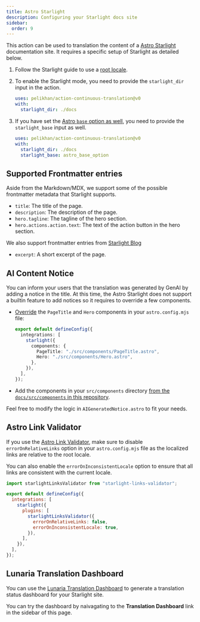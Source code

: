 ```yaml
---
title: Astro Starlight
description: Configuring your Starlight docs site
sidebar:
  order: 9
---
```



This action can be used to translation the content of a [Astro Starlight](https://starlight.astro.build/) documentation site.
It requires a specific setup of Starlight as detailed below.

<Steps>

<ol>

<li>

Follow the Starlight guide to use a [root locale](https://starlight.astro.build/guides/i18n/#use-a-root-locale).

</li>

<li>

To enable the Starlight mode, you need to provide the `starlight_dir` input in the action.

```yaml title=".github/workflows/ct.yml" "starlight_dir: ./docs"
uses: pelikhan/action-continuous-translation@v0
with:
  starlight_dir: ./docs
```

</li>

<li>

If you have set the [Astro `base` option as well](https://docs.astro.build/en/reference/configuration-reference/#base),
you need to provide the `starlight_base` input as well.

```yaml title=".github/workflows/ct.yml" "starlight_base: astro_base_option"
uses: pelikhan/action-continuous-translation@v0
with:
  starlight_dir: ./docs
  starlight_base: astro_base_option
```

</li>

</ol>

</Steps>

## Supported Frontmatter entries

Aside from the Markdown/MDX, we support some of the possible frontmatter metadata that Starlight supports.

- `title`: The title of the page.
- `description`: The description of the page.
- `hero.tagline`: The tagline of the hero section.
- `hero.actions.action.text`: The text of the action button in the hero section.

We also support frontmatter entries from [Starlight Blog](https://starlight-blog-docs.vercel.app/)

- `excerpt`: A short excerpt of the page.

## AI Content Notice

You can inform your users that the translation was generated by GenAI by
adding a notice in the title. At this time, the Astro Starlight does not support a builtin feature to add notices
so it requires to override a few components.

- [Override](https://starlight.astro.build/guides/overriding-components/#how-to-override) the `PageTitle` and `Hero` components in your `astro.config.mjs` file:

  ```ts title="astro.config.mjs"
  export default defineConfig({
    integrations: [
      starlight({
        components: {
          PageTitle: "./src/components/PageTitle.astro",
          Hero: "./src/components/Hero.astro",
        },
      }),
    ],
  });
  ```

- Add the components in your `src/components` directory [from the `docs/src/components` in this repository](https://github.com/pelikhan/action-continuous-translation/tree/main/docs/src/components).

Feel free to modify the logic in `AIGeneratedNotice.astro` to fit your needs.

## Astro Link Validator

If you use the [Astro Link Validator](https://github.com/HiDeoo/starlight-links-validator),
make sure to disable `errorOnRelativeLinks` option in your `astro.config.mjs` file
as the localized links are relative to the root locale.

You can also enable the `errorOnInconsistentLocale` option to ensure that all links are consistent with the current locale.

```js title="astro.config.mjs" "errorOnRelativeLinks: false"
import starlightLinksValidator from "starlight-links-validator";

export default defineConfig({
  integrations: [
    starlight({
      plugins: [
        starlightLinksValidator({
          errorOnRelativeLinks: false,
          errorOnInconsistentLocale: true,
        }),
      ],
    }),
  ],
});
```

## Lunaria Translation Dashboard

You can use the [Lunaria Translation Dashboard](https://lunaria.dev/integrations/starlight/) to generate
a translation status dashboard for your Starlight site.

You can try the dashboard by naivagating to the **Translation Dashboard** link in the sidebar of this page.
